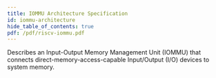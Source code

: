 ```yaml
---
title: IOMMU Architecture Specification
id: iommu-architecture
hide_table_of_contents: true
pdf: /pdf/riscv-iommu.pdf
---
```


Describes an Input-Output Memory Management Unit (IOMMU) that connects direct-memory-access-capable Input/Output (I/O) devices to system memory.

<PDF download= {frontMatter.pdf} title= {frontMatter.title} >
</PDF>